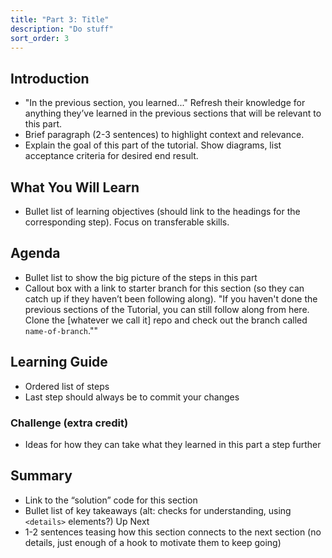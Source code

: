 ```yaml
---
title: "Part 3: Title"
description: "Do stuff"
sort_order: 3
---
```


## Introduction

* "In the previous section, you learned..." Refresh their knowledge for anything they’ve learned in the previous sections that will be relevant to this part.
* Brief paragraph (2-3 sentences) to highlight context and relevance.
* Explain the goal of this part of the tutorial. Show diagrams, list acceptance criteria for desired end result.

## What You Will Learn

* Bullet list of learning objectives (should link to the headings for the corresponding step). Focus on transferable skills.

## Agenda

* Bullet list to show the big picture of the steps in this part
* Callout box with a link to starter branch for this section (so they can catch up if they haven’t been following along). "If you haven't done the previous sections of the Tutorial, you can still follow along from here. Clone the [whatever we call it] repo and check out the branch called `name-of-branch`.""

## Learning Guide

* Ordered list of steps
* Last step should always be to commit your changes

### Challenge (extra credit)

* Ideas for how they can take what they learned in this part a step further

## Summary

* Link to the “solution” code for this section
* Bullet list of key takeaways (alt: checks for understanding, using `<details>` elements?)
Up Next
* 1-2 sentences teasing how this section connects to the next section (no details, just enough of a hook to motivate them to keep going)
